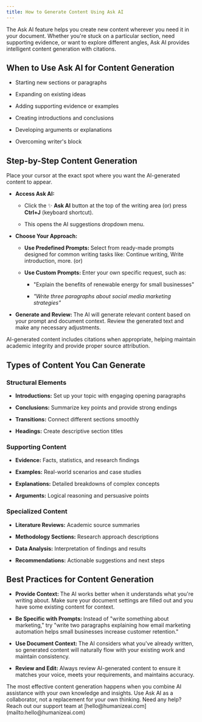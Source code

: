 ```yaml
---
title: How to Generate Content Using Ask AI
---
```

The Ask AI feature helps you create new content wherever you need it in your document. Whether you're stuck on a particular section, need supporting evidence, or want to explore different angles, Ask AI provides intelligent content generation with citations.

## When to Use Ask AI for Content Generation

- Starting new sections or paragraphs

- Expanding on existing ideas

- Adding supporting evidence or examples

- Creating introductions and conclusions

- Developing arguments or explanations

- Overcoming writer's block

## Step-by-Step Content Generation

Place your cursor at the exact spot where you want the AI-generated content to appear.

- **Access Ask AI:**&#x20;

  - Click the ✨ **Ask AI** button at the top of the writing area (or) press **Ctrl+J** (keyboard shortcut).&#x20;

  - This opens the AI suggestions dropdown menu.

- **Choose Your Approach:**

  - **Use Predefined Prompts:&#x20;**&#x53;elect from ready-made prompts designed for common writing tasks like: Continue writing, Write introduction, more. (or)

  - **Use Custom Prompts:&#x20;**&#x45;nter your own specific request, such as:

    - "Explain the benefits of renewable energy for small businesses"&#x20;

    - *"Write three paragraphs about social media marketing strategies"*

- **Generate and Review:&#x20;**&#x54;he AI will generate relevant content based on your prompt and document context. Review the generated text and make any necessary adjustments.

<Callout uid="684ec77b-7786-499b-8632-1e2213cc4bbc" kind="success" collapsed="false">
  AI-generated content includes citations when appropriate, helping maintain academic integrity and provide proper source attribution.
</Callout>

## Types of Content You Can Generate

### **Structural Elements**

- **Introductions:** Set up your topic with engaging opening paragraphs

- **Conclusions:** Summarize key points and provide strong endings

- **Transitions:** Connect different sections smoothly

- **Headings:** Create descriptive section titles

### **Supporting Content**

- **Evidence:** Facts, statistics, and research findings

- **Examples:** Real-world scenarios and case studies

- **Explanations:** Detailed breakdowns of complex concepts

- **Arguments:** Logical reasoning and persuasive points

### **Specialized Content**

- **Literature Reviews:** Academic source summaries

- **Methodology Sections:** Research approach descriptions

- **Data Analysis:** Interpretation of findings and results

- **Recommendations:** Actionable suggestions and next steps

## Best Practices for Content Generation

- **Provide Context:&#x20;**&#x54;he AI works better when it understands what you're writing about. Make sure your document settings are filled out and you have some existing content for context.

- **Be Specific with Prompts:&#x20;**&#x49;nstead of "write something about marketing," try "write two paragraphs explaining how email marketing automation helps small businesses increase customer retention."

- **Use Document Context:&#x20;**&#x54;he AI considers what you've already written, so generated content will naturally flow with your existing work and maintain consistency.

- **Review and Edit:&#x20;**&#x41;lways review AI-generated content to ensure it matches your voice, meets your requirements, and maintains accuracy.

<Callout uid="6235946a-f73a-4143-90fd-330d47128ea0" kind="tip" collapsed="false">
  The most effective content generation happens when you combine AI assistance with your own knowledge and insights. Use Ask AI as a collaborator, not a replacement for your own thinking.
</Callout>

<Callout uid="1c28415f-c02e-4525-b028-8052266419dd" kind="info" collapsed="false">
  Need any help? Reach out our support team at [hello@humanizeai.com](mailto:hello@humanizeai.com)&#x20;
</Callout>

